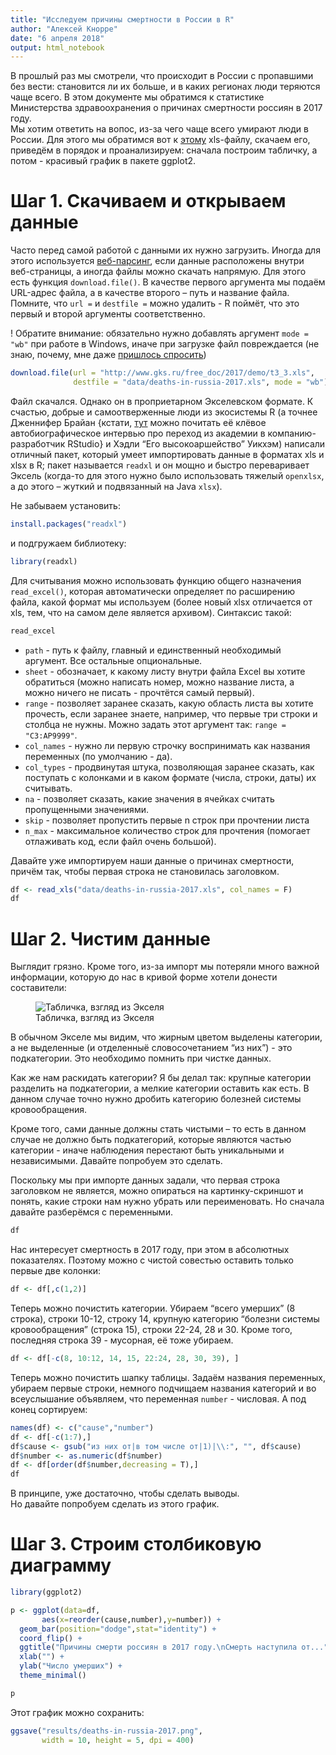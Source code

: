 ```yaml
---
title: "Исследуем причины смертности в России в R"
author: "Алексей Кнорре"
date: "6 апреля 2018"
output: html_notebook
---
```


В прошлый раз мы смотрели, что происходит в России с пропавшими без вести: становится ли их больше, и в каких регионах люди теряются чаще всего. В этом документе мы обратимся к статистике Министерства здравоохранения о причинах смертности россиян в 2017 году.  
Мы хотим ответить на вопос, из-за чего чаще всего умирают люди в России. Для этого мы обратимся вот к [этому](http://www.gks.ru/free_doc/2017/demo/t3_3.xls) xls-файлу, скачаем его, приведём в порядок и проанализируем: сначала построим табличку, а потом - красивый график в пакете ggplot2.

# Шаг 1. Скачиваем и открываем данные

Часто перед самой работой с данными их нужно загрузить. Иногда для этого используется [веб-парсинг](http://alexeyknorre.ru/other/wsinr/), если данные расположены внутри веб-страницы, а иногда файлы можно скачать напрямую. Для этого есть функция `download.file()`. В качестве первого аргумента мы подаём URL-адрес файла, а в качестве второго -- путь и название файла. Помните, что `url =` и `destfile =` можно удалить - R поймёт, что это первый и второй аргументы соответственно.

! Обратите внимание: обязательно нужно добавлять аргумент `mode = "wb"` при работе в Windows, иначе при загрузке файл повреждается (не знаю, почему, мне даже [пришлось спросить](https://github.com/tidyverse/readxl/issues/439))

```r
download.file(url = "http://www.gks.ru/free_doc/2017/demo/t3_3.xls",
              destfile = "data/deaths-in-russia-2017.xls", mode = "wb")
```

Файл скачался. Однако он в проприетарном Экселевском формате. К счастью, добрые и самоотверженные люди из экосистемы R (а точнее Дженнифер Брайан {кстати, [тут](https://ropensci.org/blog/2017/12/08/rprofile-jenny-bryan/) можно почитать её клёвое автобиографическое интервью про переход из академии в компанию-разработчик RStudio} и Хэдли "Его высокоаршейство" Уикхэм) написали отличный пакет, который умеет импортировать данные в форматах xls и xlsx в R; пакет называется `readxl` и он мощно и быстро переваривает Эксель (когда-то для этого нужно было использовать тяжелый `openxlsx`, а до этого -- жуткий и подвязанный на Java `xlsx`).  

Не забываем установить:
```r
install.packages("readxl")
```

и подгружаем библиотеку:

```r
library(readxl)
```

Для считывания можно использовать функцию общего назначения `read_excel()`, которая автоматически определяет по расширению файла, какой формат мы используем (более новый xlsx отличается от xls, тем, что на самом деле является архивом). Синтаксис такой:
```r
read_excel
```

- `path` - путь к файлу, главный и единственный необходимый аргумент. Все остальные опциональные.
- `sheet` - обозначает, к какому листу внутри файла Excel вы хотите обратиться (можно написать номер, можно название листа, а можно ничего не писать - прочтётся самый первый).
- `range` - позволяет заранее сказать, какую область листа вы хотите прочесть, если заранее знаете, например, что первые три строки и столбца не нужны. Можно задать этот аргумент так: `range = "C3:AP9999"`.
- `col_names` - нужно ли первую строчку воспринимать как названия переменных (по умолчанию - да).
- `col_types` - продвинутая штука, позволяющая заранее сказать, как поступать с колонками и в каком формате (числа, строки, даты) их считывать.
- `na` - позволяет сказать, какие значения в ячейках считать пропущенными значениями.
- `skip` - позволяет пропустить первые n строк при прочтении листа
- `n_max` - максимальное количество строк для прочтения (помогает отлаживать код, если файл очень большой).

Давайте уже импортируем наши данные о причинах смертности, причём так, чтобы первая строка не становилась заголовком.

```r
df <- read_xls("data/deaths-in-russia-2017.xls", col_names = F)
df
```

# Шаг 2. Чистим данные

Выглядит грязно. Кроме того, из-за импорт мы потеряли много важной информации, которую до нас в кривой форме хотели донести составители:  

![Табличка, взгляд из Экселя](table_screenshot.png)  

В обычном Экселе мы видим, что жирным цветом выделены категории, а не выделенные (и отделенныё словосочетанием "из них") - это подкатегории. Это необходимо помнить при чистке данных.  
  
Как же нам раскидать категории? Я бы делал так: крупные категории разделить на подкатегории, а мелкие категории оставить как есть. В данном случае точно нужно дробить категорию болезней системы кровообращения.  
  
Кроме того, сами данные должны стать чистыми -- то есть в данном случае не должно быть подкатегорий, которые являются частью категории - иначе наблюдения перестают быть уникальными и независимыми. Давайте попробуем это сделать.  

Поскольку мы при импорте данных задали, что первая строка заголовком не является, можно опираться на картинку-скриншот и понять, какие строки нам нужно убрать или переименовать. Но сначала давайте разберёмся с переменными.  

```r
df
```

Нас интересует смертность в 2017 году, при этом в абсолютных показателях. Поэтому можно с чистой совестью оставить только первые две колонки:
```r
df <- df[,c(1,2)]
```

Теперь можно почистить категории. Убираем "всего умерших" (8 строка), строки 10-12, строку 14, крупную категорию "болезни системы кровообращения" (строка 15), строки 22-24, 28 и 30. Кроме того, последняя строка 39 - мусорная, её тоже убираем.

```r
df <- df[-c(8, 10:12, 14, 15, 22:24, 28, 30, 39), ] 
```


Теперь можно почистить шапку таблицы. Задаём названия переменных, убираем первые строки, немного подчищаем названия категорий и во всеуслышание объявляем, что переменная `number` - числовая. А под конец сортируем:

```r
names(df) <- c("cause","number")
df <- df[-c(1:7),]
df$cause <- gsub("из них от|в том числе от|1)|\\:", "", df$cause)
df$number <- as.numeric(df$number)
df <- df[order(df$number,decreasing = T),]
df
```

В принципе, уже достаточно, чтобы сделать выводы.  
Но давайте попробуем сделать из этого график.

# Шаг 3. Строим столбиковую диаграмму

```r
library(ggplot2)
```

```r
p <- ggplot(data=df,
       aes(x=reorder(cause,number),y=number)) +
  geom_bar(position="dodge",stat="identity") + 
  coord_flip() +
  ggtitle("Причины смерти россиян в 2017 году.\nСмерть наступила от...") +
  xlab("") +
  ylab("Число умерших") +
  theme_minimal()

p
```


Этот график можно сохранить:

```r
ggsave("results/deaths-in-russia-2017.png",
       width = 10, height = 5, dpi = 400)
```

